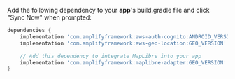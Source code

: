 Add the following dependency to your **app**'s build.gradle file and click "Sync Now" when prompted:

```groovy
dependencies {
    implementation 'com.amplifyframework:aws-auth-cognito:ANDROID_VERSION'
    implementation 'com.amplifyframework:aws-geo-location:GEO_VERSION'

    // Add this dependency to integrate MapLibre into your app
    implementation 'com.amplifyframework:maplibre-adapter:GEO_VERSION'
}
```
